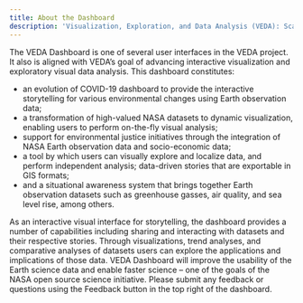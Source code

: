 ```yaml
---
title: About the Dashboard
description: 'Visualization, Exploration, and Data Analysis (VEDA): Scalable and Interactive System for Science Data.'
---
```


<Block>
  <Prose>
    The VEDA Dashboard is one of several user interfaces in the VEDA project. It
    also is aligned with VEDA’s goal of advancing interactive visualization and
    exploratory visual data analysis. This dashboard constitutes:
    <ul>
      <li>
        an evolution of COVID-19 dashboard to provide the interactive
        storytelling for various environmental changes using Earth observation
        data;
      </li>
      <li>
        a transformation of high-valued NASA datasets to dynamic visualization,
        enabling users to perform on-the-fly visual analysis;
      </li>
      <li>
        support for environmental justice initiatives through the integration of
        NASA Earth observation data and socio-economic data;
      </li>
      <li>
        a tool by which users can visually explore and localize data, and
        perform independent analysis; data-driven stories that are exportable in
        GIS formats;
      </li>
      <li>
        and a situational awareness system that brings together Earth
        observation datasets such as greenhouse gasses, air quality, and sea
        level rise, among others.
      </li>
    </ul>
    As an interactive visual interface for storytelling, the dashboard provides
    a number of capabilities including sharing and interacting with datasets and
    their respective stories. Through visualizations, trend analyses, and
    comparative analyses of datasets users can explore the applications and
    implications of those data. VEDA Dashboard will improve the usability of the
    Earth science data and enable faster science – one of the goals of the NASA
    open source science initiative. Please submit any feedback or questions
    using the Feedback button in the top right of the dashboard.
  </Prose>
</Block>

